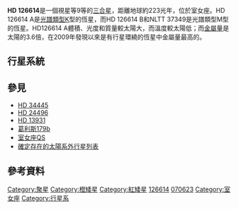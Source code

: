 {{Starbox begin 
| name = [[Henry_Draper_Catalogue|HD]] 126614
}}
{{Starbox observe 
| epoch = J2000.0
| constell = [[室女座|室女座]]
| ra = {{RA|14|26|48.2804}}
| dec = {{DEC|–05|10|40.009}}
| appmag_v = 8.7
}} 
{{Starbox character 
| class = K0 / M
| appmag_1_passband = B
| appmag_1 = 9.9
| appmag_2_passband = J
| appmag_2 = 7.470
| appmag_3_passband = H
| appmag_3 = 7.160
| appmag_4_passband = K
| appmag_4 = 7.060
| r-i = 
| v-r = 
| b-v = 1.2
| u-b = 
| variable = none
}} 
{{Starbox astrometry 
| radial_v = 
| prop_mo_ra = –152.40
| prop_mo_dec = –148.17
| parallax = 14.63
| p_error = 1.15
| absmag_v = 4.5
}} 
{{Starbox detail 
| mass = 1.145
| radius = 1.09
| gravity = 4.39
| luminosity = 1.21
| temperature = 5585
| metal = +0.56
| age_gyr = 7.2 ± 2.0
| rotation = ~99 days
| rotational_velocity = 2.0 ± 0.5
}} 
{{Starbox catalog 
| names = [[Durchmusterung|BD]]–04°3690, [[Giclas_catalogue|G]] 124-40, [[Hipparcos_catalogue|HIP]] 70623, [[Luyten_Two-Tenths_catalogue|LTT]] 5698, [[New_Luyten_Two-Tenths_catalogue|NLTT]] 37355, [[PPM_star_catalog|PPM]] 197558, [[Smithsonian_Astrophysical_Observatory_catalogue|SAO]] 139932
}}
{{Starbox reference
| Simbad = HD+126614
| NSTED = HD+126614
| EPE = HD+126614
}}
{{Starbox end}}

'''HD 126614'''是一個視星等9等的[[恆星系統|三合星]]，距離地球約223光年，位於室女座。HD 126614 A是[[恒星光谱|光譜類型]]K型的恆星，而HD 126614 B和NLTT 37349是光譜類型M型的恆星。HD126614 A體積、光度和質量較太陽大，而溫度較太陽低；而[[金屬量|金屬量]]是太陽的3.6倍，在2009年發現以來是有行星環繞的恆星中金屬量最高的。

==行星系統==
{{OrbitboxPlanet begin
| table_ref = <ref>{{cite journal | url=http://iopscience.iop.org/0004-637X/721/2/1467 | last1=Howard | first1=Andrew W. | title=The California Planet Survey. I. Four New Giant Exoplanets | journal=[[The_Astrophysical_Journal|The Astrophysical Journal]] | volume=721 | issue=2 | pages=1467–1481 | year=2010 | doi=10.1088/0004-637X/721/2/1467 | last2=Johnson | first2=John Asher | last3=Marcy | first3=Geoffrey W. | last4=Fischer | first4=Debra A. | last5=Wright | first5=Jason T. | last6=Bernat | first6=David | last7=Henry | first7=Gregory W. | last8=Peek | first8=Kathryn M. G. | last9=Isaacson | first9=Howard | display-authors=1 | bibcode=2010ApJ...721.1467H | access-date=2011-12-12 | archive-date=2011-06-03 | archive-url=https://web.archive.org/web/20110603235949/http://iopscience.iop.org/0004-637X/721/2/1467 | dead-url=no }}([http://xxx.lanl.gov/abs/1003.3488 web Preprint])</ref>
}}
{{OrbitboxPlanet
| exoplanet = [[HD_126614_Ab|b]]
| mass = ≥0.38 ± 0.04
| period = 1244 ± 17
| semimajor = 2.35 ± 0.02
| eccentricity = 0.41 ± 0.10
}}
{{Orbitbox end}}

==參見==
* [[HD_34445|HD 34445]]
* [[HD_24496|HD 24496]]
* [[HD_13931|HD 13931]]
* [[葛利斯179b|葛利斯179b]]
* [[室女座QS|室女座QS]]
* [[確定存在的太陽系外行星列表|確定存在的太陽系外行星列表]]

==參考資料==
{{reflist}}

{{Sky|14|26|48.2804|-|05|10|40.009|223}}

[[Category:聚星|Category:聚星]]
[[Category:橙矮星|Category:橙矮星]]
[[Category:紅矮星|Category:紅矮星]]
[[Category:HD和HDE天體|126614]]
[[Category:HIP天體|070623]]
[[Category:室女座|Category:室女座]]
[[Category:行星系|Category:行星系]]